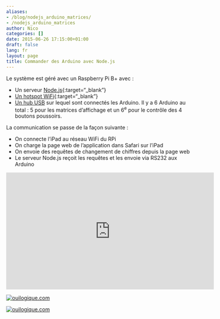 ```yaml
---
aliases:
- /blog/nodejs_arduino_matrices/
- /nodejs_arduino_matrices
author: Nico
categories: []
date: 2015-06-26 17:15:00+01:00
draft: false
lang: fr
layout: page
title: Commander des Arduino avec Node.js
---
```


Le système est géré avec un Raspberry Pi B+ avec :

-   Un serveur [Node.js](https://nodejs.org){:target="\_blank"}
-   [Un hotspot WiFi](https://learn.adafruit.com/setting-up-a-raspberry-pi-as-a-wifi-access-point?view=all){:target="\_blank"}
-   [Un hub USB](/usb_hub_test/) sur lequel sont connectés les Arduino. Il y a 6 Arduino au total : 5 pour les matrices d’affichage et un 6<sup>e</sup> pour le contrôle des 4 boutons poussoirs.

La communication se passe de la façon suivante :

-   On connecte l’iPad au réseau WiFi du RPi
-   On charge la page web de l’application dans Safari sur l’iPad
-   On envoie des requêtes de changement de chiffres depuis la page web
-   Le serveur Node.js reçoit les requêtes et les envoie via RS232 aux Arduino

<iframe width="560" height="315" src="https://www.youtube.com/embed/b8a_t5Tyg44" frameborder="0" allowfullscreen></iframe>

[![ouilogique.com][img_1]][img_1]

[img_1]: ./images/2015-05-29_platine.jpg

[![ouilogique.com][img_2]][img_2]

[img_2]: ./images/2015-05-30_boutons.jpg
